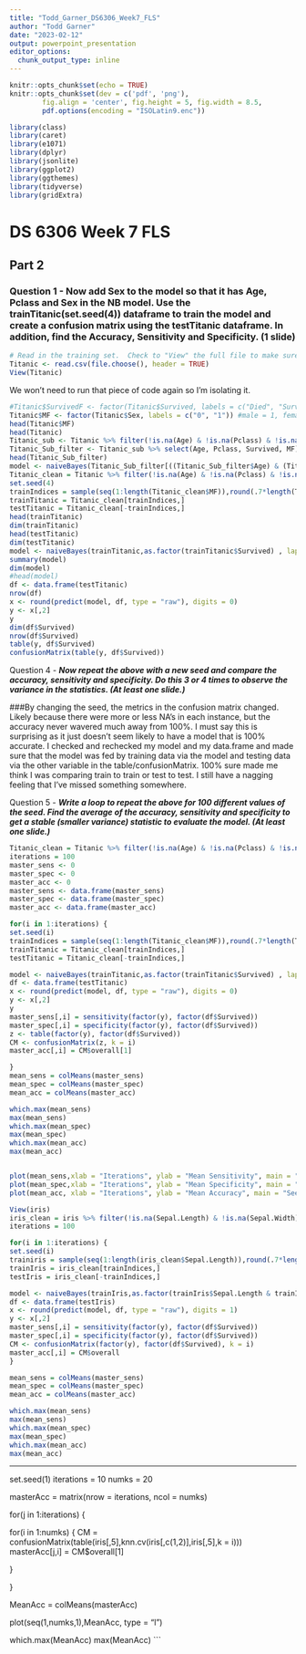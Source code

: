 ```yaml
---
title: "Todd_Garner_DS6306_Week7_FLS"
author: "Todd Garner"
date: "2023-02-12"
output: powerpoint_presentation
editor_options: 
  chunk_output_type: inline
---
```


```r
knitr::opts_chunk$set(echo = TRUE)
knitr::opts_chunk$set(dev = c('pdf', 'png'), 
        fig.align = 'center', fig.height = 5, fig.width = 8.5, 
        pdf.options(encoding = "ISOLatin9.enc")) 

library(class)
library(caret)
library(e1071)
library(dplyr)
library(jsonlite)
library(ggplot2)
library(ggthemes)
library(tidyverse)
library(gridExtra)
```

# DS 6306 Week 7 FLS

## Part 2 

### Question 1 - Now add Sex to the model so that it has Age, Pclass and Sex in the NB model.  Use the trainTitanic(set.seed(4)) dataframe to train the model and create a confusion matrix using the testTitanic dataframe.  In addition, find the Accuracy, Sensitivity and Specificity. (1 slide)


```r
# Read in the training set.  Check to "View" the full file to make sure it's what we want.
Titanic <- read.csv(file.choose(), header = TRUE)
View(Titanic)
```
We won't need to run that piece of code again so I'm isolating it. 

```r
#Titanic$SurvivedF <- factor(Titanic$Survived, labels = c("Died", "Survived"))
Titanic$MF <- factor(Titanic$Sex, labels = c("0", "1")) #male = 1, female = 0
head(Titanic$MF)
head(Titanic)
Titanic_sub <- Titanic %>% filter(!is.na(Age) & !is.na(Pclass) & !is.na(MF))
Titanic_Sub_filter <- Titanic_sub %>% select(Age, Pclass, Survived, MF)
head(Titanic_Sub_filter)
model <- naiveBayes(Titanic_Sub_filter[((Titanic_Sub_filter$Age) & (Titanic_Sub_filter$Pclass) & (Titanic_Sub_filter$MF)), c("Age", "Pclass", "MF")], Titanic_Sub_filter$Survived, laplace = 1) 
Titanic_clean = Titanic %>% filter(!is.na(Age) & !is.na(Pclass) & !is.na(MF))
set.seed(4)
trainIndices = sample(seq(1:length(Titanic_clean$MF)),round(.7*length(Titanic_clean$MF)))
trainTitanic = Titanic_clean[trainIndices,]
testTitanic = Titanic_clean[-trainIndices,]
head(trainTitanic)
dim(trainTitanic)
head(testTitanic)
dim(testTitanic)
model <- naiveBayes(trainTitanic,as.factor(trainTitanic$Survived) , laplace = 1) 
summary(model)
dim(model)
#head(model)
df <- data.frame(testTitanic)
nrow(df)
x <- round(predict(model, df, type = "raw"), digits = 0)
y <- x[,2]
y
dim(df$Survived)
nrow(df$Survived)
table(y, df$Survived)
confusionMatrix(table(y, df$Survived))
```

Question 4 - ***Now repeat the above with a new seed and compare the accuracy, sensitivity and specificity.  Do this 3 or 4 times to observe the variance in the statistics. (At least one slide.)***

###By changing the seed, the metrics in the confusion matrix changed.  Likely because there were more or less NA's in each instance, but the accuracy never wavered much away from 100%.  I must say this is surprising as it just doesn't seem likely to have a model that is 100% accurate.  I checked and rechecked my model and my data.frame and made sure that the model was fed by training data via the model and testing data via the other variable in the table/confusionMatrix.  100% sure made me think I was comparing train to train or test to test.  I still have a nagging feeling that I've missed something somewhere.  

Question 5 - ***Write a loop to repeat the above for 100 different values of the seed.  Find the average of the accuracy, sensitivity and specificity to get a stable (smaller variance) statistic to evaluate the model.  (At least one slide.)***

```r
Titanic_clean = Titanic %>% filter(!is.na(Age) & !is.na(Pclass) & !is.na(MF))
iterations = 100
master_sens <- 0
master_spec <- 0
master_acc <- 0
master_sens <- data.frame(master_sens)
master_spec <- data.frame(master_spec)
master_acc <- data.frame(master_acc)

for(i in 1:iterations) {
set.seed(i)
trainIndices = sample(seq(1:length(Titanic_clean$MF)),round(.7*length(Titanic_clean$MF)))
trainTitanic = Titanic_clean[trainIndices,]
testTitanic = Titanic_clean[-trainIndices,]

model <- naiveBayes(trainTitanic,as.factor(trainTitanic$Survived) , laplace = 1) 
df <- data.frame(testTitanic)
x <- round(predict(model, df, type = "raw"), digits = 0)
y <- x[,2]
y
master_sens[,i] = sensitivity(factor(y), factor(df$Survived))
master_spec[,i] = specificity(factor(y), factor(df$Survived))
z <- table(factor(y), factor(df$Survived))
CM <- confusionMatrix(z, k = i)
master_acc[,i] = CM$overall[1]

}
mean_sens = colMeans(master_sens)
mean_spec = colMeans(master_spec)
mean_acc = colMeans(master_acc)

which.max(mean_sens)
max(mean_sens)
which.max(mean_spec)
max(mean_spec)
which.max(mean_acc)
max(mean_acc)


plot(mean_sens,xlab = "Iterations", ylab = "Mean Sensitivity", main = "Seed iterations versus Mean Sensitivity", type = "b")
plot(mean_spec,xlab = "Iterations", ylab = "Mean Specificity", main = "Seed iterations versus Mean Specificity",type = "b")
plot(mean_acc, xlab = "Iterations", ylab = "Mean Accuracy", main = "Seed iterations versus Mean Accuracy",type = "b")
```


```r
View(iris)
iris_clean = iris %>% filter(!is.na(Sepal.Length) & !is.na(Sepal.Width))
iterations = 100

for(i in 1:iterations) {
set.seed(i)
trainiris = sample(seq(1:length(iris_clean$Sepal.Length)),round(.7*length(iris_clean$Sepal.Length)))
trainIris = iris_clean[trainIndices,]
testIris = iris_clean[-trainIndices,]

model <- naiveBayes(trainIris,as.factor(trainIris$Sepal.Length & trainIris$Sepal.Width) , laplace = 1) 
df <- data.frame(testIris)
x <- round(predict(model, df, type = "raw"), digits = 1)
y <- x[,2]
master_sens[,i] = sensitivity(factor(y), factor(df$Survived))
master_spec[,i] = specificity(factor(y), factor(df$Survived))
CM <- confusionMatrix(factor(y), factor(df$Survived), k = i)
master_acc[,i] = CM$overall
}

mean_sens = colMeans(master_sens)
mean_spec = colMeans(master_spec)
mean_acc = colMeans(master_acc)

which.max(mean_sens)
max(mean_sens)
which.max(mean_spec)
max(mean_spec)
which.max(mean_acc)
max(mean_acc)
```
--------------------------------
set.seed(1)
iterations = 10
numks = 20

masterAcc = matrix(nrow = iterations, ncol = numks)

for(j in 1:iterations)
{
  
  for(i in 1:numks)
  {
    CM = confusionMatrix(table(iris[,5],knn.cv(iris[,c(1,2)],iris[,5],k = i)))
    masterAcc[j,i] = CM$overall[1]
    
  }
  
}

MeanAcc = colMeans(masterAcc)

plot(seq(1,numks,1),MeanAcc, type = "l")

which.max(MeanAcc)
max(MeanAcc)
```








